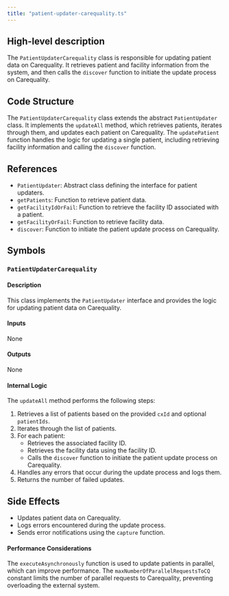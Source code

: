```yaml
---
title: "patient-updater-carequality.ts"
---
```


## High-level description
The `PatientUpdaterCarequality` class is responsible for updating patient data on Carequality. It retrieves patient and facility information from the system, and then calls the `discover` function to initiate the update process on Carequality.

## Code Structure
The `PatientUpdaterCarequality` class extends the abstract `PatientUpdater` class. It implements the `updateAll` method, which retrieves patients, iterates through them, and updates each patient on Carequality. The `updatePatient` function handles the logic for updating a single patient, including retrieving facility information and calling the `discover` function.

## References
- `PatientUpdater`: Abstract class defining the interface for patient updaters.
- `getPatients`: Function to retrieve patient data.
- `getFacilityIdOrFail`: Function to retrieve the facility ID associated with a patient.
- `getFacilityOrFail`: Function to retrieve facility data.
- `discover`: Function to initiate the patient update process on Carequality.

## Symbols
### `PatientUpdaterCarequality`
#### Description
This class implements the `PatientUpdater` interface and provides the logic for updating patient data on Carequality.

#### Inputs
None

#### Outputs
None

#### Internal Logic
The `updateAll` method performs the following steps:
1. Retrieves a list of patients based on the provided `cxId` and optional `patientIds`.
2. Iterates through the list of patients.
3. For each patient:
    - Retrieves the associated facility ID.
    - Retrieves the facility data using the facility ID.
    - Calls the `discover` function to initiate the patient update process on Carequality.
4. Handles any errors that occur during the update process and logs them.
5. Returns the number of failed updates.

## Side Effects
- Updates patient data on Carequality.
- Logs errors encountered during the update process.
- Sends error notifications using the `capture` function.

#### Performance Considerations
The `executeAsynchronously` function is used to update patients in parallel, which can improve performance. The `maxNumberOfParallelRequestsToCQ` constant limits the number of parallel requests to Carequality, preventing overloading the external system.
